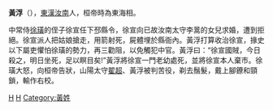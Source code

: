 '''黃浮'''（{{bd|?||?||}}），[[東漢|東漢]][[汝南|汝南]]人，桓帝時為東海相。

中常侍[[徐璜|徐璜]]的侄子徐宣任下邳縣令，徐宣向已故汝南太守李暠的女兒求婚，遭到拒絕。徐宣派人把姑娘搶走，用箭射死，屍體埋於縣衙內。黃浮打算收治徐宣，掾史以下屬吏懼怕徐璜的勢力，再三勸阻，以免觸犯中官。黃浮曰：“徐宣國賊，今日殺之，明日坐死，足以瞑目矣!”黃浮將徐宣一門老幼處死，並將徐宣本人棄市。徐璜大怒，向桓帝告狀，山陽太守[[翟超|翟超]]、黃浮被判苦役，剃去鬚髮，戴上腳鐐和頸鎖，輸作右校。

[[Category:東漢政治人物|H]]
[[Category:汝南人|H]]
[[Category:黃姓|Category:黃姓]]